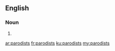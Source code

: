 ==English==

===Noun===
{{head|en}}

# {{plural of|parodist}}

[[ar:parodists]]
[[fr:parodists]]
[[ku:parodists]]
[[my:parodists]]